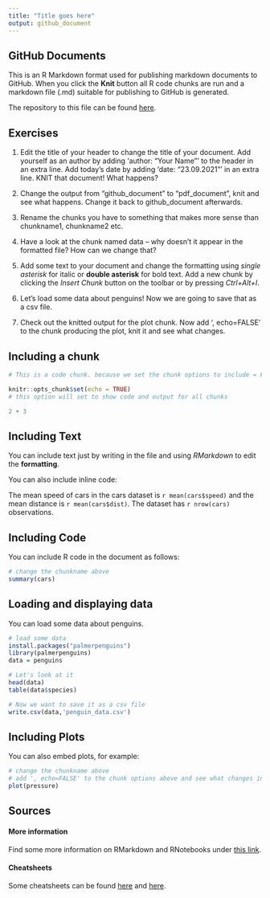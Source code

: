 ```yaml
---
title: "Title goes here"
output: github_document
---
```


## GitHub Documents

This is an R Markdown format used for publishing markdown documents to GitHub. When you click the **Knit** button all R code chunks are run and a markdown file (.md) suitable for publishing to GitHub is generated.

The repository to this file can be found [here](https://github.com/helenahartmann/git_md_intro).


## Exercises

1. Edit the title of your header to change the title of your document. Add yourself as an author by adding 'author: "Your Name"' to the header in an extra line. Add today's date by adding 'date: "23.09.2021"' in an extra line. KNIT that document! What happens?

2. Change the output from “github_document” to “pdf_document”, knit and see what happens. Change it back to github_document afterwards.

3. Rename the chunks you have to something that makes more sense than chunkname1, chunkname2 etc.

4. Have a look at the chunk named data – why doesn’t it appear in the formatted file? How can we change that?

5. Add some text to your document and change the formatting using *single asterisk* for italic or **double asterisk** for bold text. Add a new chunk by clicking the *Insert Chunk* button on the toolbar or by pressing *Ctrl+Alt+I*.

6. Let's load some data about penguins! Now we are going to save that as a csv file.

7. Check out the knitted output for the plot chunk. Now add ', echo=FALSE' to the chunk producing the plot, knit it and see what changes.


## Including a chunk

```r

# This is a code chunk. because we set the chunk options to include = FALSE, this chunk will not show up in our formatted output document of choice. Change this to TRUE to show the chunk.

knitr::opts_chunk$set(echo = TRUE)
# this option will set to show code and output for all chunks

2 + 3
```


## Including Text

You can include text just by writing in the file and using *RMarkdown* to edit the **formatting**. 

You can also include inline code: 

The mean speed of cars in the cars dataset is `r mean(cars$speed)` and the mean distance is `r mean(cars$dist)`. The dataset has `r nrow(cars)` observations.


## Including Code

You can include R code in the document as follows:

```r
# change the chunkname above
summary(cars)
```

## Loading and displaying data

You can load some data about penguins.

```r

# load some data
install.packages("palmerpenguins")
library(palmerpenguins)
data = penguins

# Let's look at it
head(data)
table(data$species)

# Now we want to save it as a csv file
write.csv(data,'penguin_data.csv')
```

## Including Plots

You can also embed plots, for example:

```r
# change the chunkname above
# add ', echo=FALSE' to the chunk options above and see what changes in your output when you knit
plot(pressure)
```


## Sources

#### More information

Find some more information on RMarkdown and RNotebooks under [this link](https://argoshare.is.ed.ac.uk/healthyr_book/chap12-h1.html). 

#### Cheatsheets

Some cheatsheets can be found [here](https://raw.githubusercontent.com/rstudio/cheatsheets/master/rmarkdown-2.0.pdf) and [here](www.rstudio.com/wp-content/uploads/2015/02/rmarkdown-cheatsheet.pdf).